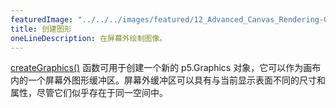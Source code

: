 ---
featuredImage: "../../../images/featured/12_Advanced_Canvas_Rendering-00_Create_Graphics-thumbnail.png"
title: 创建图形
oneLineDescription: 在屏幕外绘制图像。
---

<a href="https://p5js.org/reference/p5/createGraphics" target="_blank">createGraphics()</a>
函数可用于创建一个新的 p5.Graphics 对象，它可以作为画布内的一个屏幕外图形缓冲区。屏幕外缓冲区可以具有与当前显示表面不同的尺寸和属性，尽管它们似乎存在于同一空间中。
